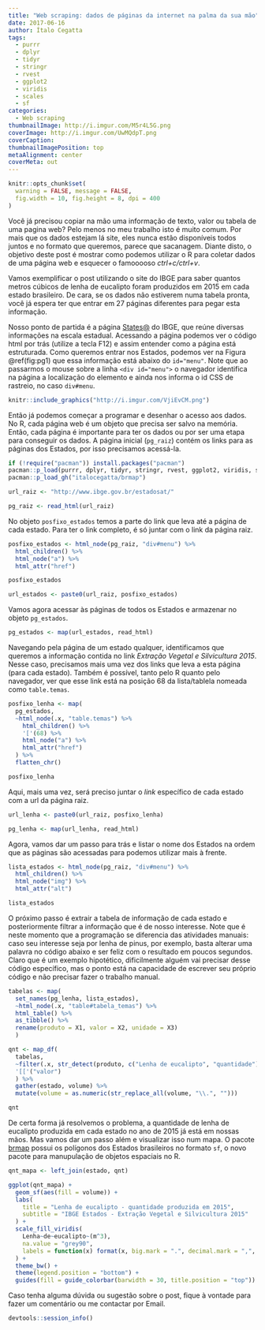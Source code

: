 ```yaml
---
title: "Web scraping: dados de páginas da internet na palma da sua mão"
date: 2017-06-16
author: Ítalo Cegatta
tags:
  - purrr
  - dplyr
  - tidyr
  - stringr
  - rvest
  - ggplot2
  - viridis
  - scales
  - sf
categories:
  - Web scraping
thumbnailImage: http://i.imgur.com/M5r4L5G.png
coverImage: http://i.imgur.com/UwMQdpT.png
coverCaption:
thumbnailImagePosition: top
metaAlignment: center
coverMeta: out
---
```


```r
knitr::opts_chunk$set(
  warning = FALSE, message = FALSE,
  fig.width = 10, fig.height = 8, dpi = 400
)
```

Você já precisou copiar na mão uma informação de texto, valor ou tabela de uma pagina web? Pelo menos no meu trabalho isto é muito comum. Por mais que os dados estejam lá site, eles nunca estão disponíveis todos juntos e no formato que queremos, parece que sacanagem. Diante disto, o objetivo deste post é mostrar como podemos utilizar o R para coletar dados de uma página web e esquecer o famooooso *ctrl+c/ctrl+v*.

Vamos exemplificar o post utilizando o site do IBGE para saber quantos metros cúbicos de lenha de eucalipto foram produzidos em 2015 em cada estado brasileiro. De cara, se os dados não estiverem numa tabela pronta, você já espera ter que entrar em 27 páginas diferentes para pegar esta informação.

Nosso ponto de partida é a página [States@](http://www.ibge.gov.br/estadosat/) do IBGE, que reúne diversas informações na escala estadual. Acessando a página podemos ver o código html por trás (utilize a tecla F12) e assim entender como a página está estruturada. Como queremos entrar nos Estados, podemos ver na Figura \@ref(fig:pg1) que essa informação está abaixo do `id="menu"`. Note que ao passarmos o mouse sobre a linha `<div id="menu">` o navegador identifica na página a localização do elemento e ainda nos informa o id CSS de rastreio, no caso `div#menu`.

```r
knitr::include_graphics("http://i.imgur.com/VjiEvCM.png")
```

Então já podemos começar a programar e desenhar o acesso aos dados. No R, cada página web é um objeto que precisa ser salvo na memória. Então, cada página é importante para ter os dados ou por ser uma etapa para conseguir os dados. A página inicial (`pg_raiz`) contém os links para as páginas dos Estados, por isso precisamos acessá-la.

```r
if (!require("pacman")) install.packages("pacman")
pacman::p_load(purrr, dplyr, tidyr, stringr, rvest, ggplot2, viridis, scales, sf)
pacman::p_load_gh("italocegatta/brmap")
```

```r
url_raiz <- "http://www.ibge.gov.br/estadosat/"

pg_raiz <- read_html(url_raiz)
```

No objeto `posfixo_estados` temos a parte do link que leva até a página de cada estado. Para ter o link completo, é só juntar com o link da página raiz.

```r
posfixo_estados <- html_node(pg_raiz, "div#menu") %>% 
  html_children() %>%
  html_node("a") %>% 
  html_attr("href")

posfixo_estados

url_estados <- paste0(url_raiz, posfixo_estados)
```

Vamos agora acessar às páginas de todos os Estados e armazenar no objeto `pg_estados`.

```r
pg_estados <- map(url_estados, read_html)
```

Navegando pela página de um estado qualquer, identificamos que queremos a informação contida no link *Extração Vegetal e Silvicultura 2015*. Nesse caso, precisamos mais uma vez dos links que leva a esta página (para cada estado). Também é possível, tanto pelo R quanto pelo navegador, ver que esse link está na posição 68 da lista/tablela nomeada como `table.temas`.

```r
posfixo_lenha <- map(
  pg_estados,
  ~html_node(.x, "table.temas") %>% 
    html_children() %>%
    '['(68) %>%
    html_node("a") %>% 
    html_attr("href")
  ) %>% 
  flatten_chr()

posfixo_lenha
```

Aqui, mais uma vez, será preciso juntar o *link* específico de cada estado com a url da página raiz.

```r
url_lenha <- paste0(url_raiz, posfixo_lenha)

pg_lenha <- map(url_lenha, read_html)
```

Agora, vamos dar um passo para trás e listar o nome dos Estados na ordem que as páginas são acessadas para podemos utilizar mais à frente.

```r
lista_estados <- html_node(pg_raiz, "div#menu") %>% 
  html_children() %>%
  html_node("img") %>%
  html_attr("alt")

lista_estados
```

O próximo passo é extrair a tabela de informação de cada estado e posteriormente filtrar a informação que é de nosso interesse. Note que é neste momento que a programação se diferencia das atividades manuais: caso seu interesse seja por lenha de pinus, por exemplo, basta alterar uma palavra no código abaixo e ser feliz com o resultado em poucos segundos. Claro que é um exemplo hipotético, dificilmente alguém vai precisar desse código específico, mas o ponto está na capacidade de escrever seu próprio código e não precisar fazer o trabalho manual.

```r
tabelas <- map(
  set_names(pg_lenha, lista_estados), 
  ~html_node(.x, "table#tabela_temas") %>% 
  html_table() %>% 
  as_tibble() %>% 
  rename(produto = X1, valor = X2, unidade = X3)
  )

qnt <- map_df(
  tabelas, 
  ~filter(.x, str_detect(produto, c("Lenha de eucalipto", "quantidade"))) %>% 
  '[['("valor") 
  ) %>%
  gather(estado, volume) %>% 
  mutate(volume = as.numeric(str_replace_all(volume, "\\.", "")))

qnt 
```

De certa forma já resolvemos o problema, a quantidade de lenha de eucalipto produzida em cada estado no ano de 2015 já está em nossas mãos. Mas vamos dar um passo além e visualizar isso num mapa. O pacote [brmap](https://github.com/italocegatta/brmap) possui os polígonos dos Estados brasileiros no formato `sf`, o novo pacote para manupulação de objetos espaciais no R.

```r
qnt_mapa <- left_join(estado, qnt)

ggplot(qnt_mapa) +
  geom_sf(aes(fill = volume)) +
  labs(
    title = "Lenha de eucalipto - quantidade produzida em 2015",
    subtitle = "IBGE Estados - Extração Vegetal e Silvicultura 2015"
  ) +
  scale_fill_viridis(
    Lenha~de~eucalipto~(m^3), 
    na.value = "grey90",
    labels = function(x) format(x, big.mark = ".", decimal.mark = ",", scientific = FALSE)
  ) +
  theme_bw() +
  theme(legend.position = "bottom") +
  guides(fill = guide_colorbar(barwidth = 30, title.position = "top"))
```

Caso tenha alguma dúvida ou sugestão sobre o post, fique à vontade para fazer um comentário ou me contactar por Email.

```r
devtools::session_info()
```
